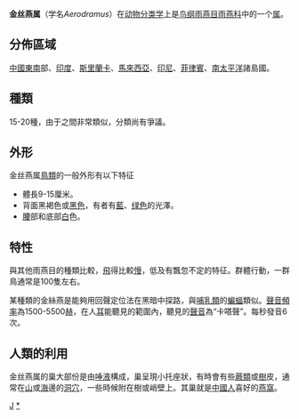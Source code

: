 {{Unreferenced|time=2021-02-15T00:03:00+00:00}}
{{Automatic taxobox
| taxon = Aerodramus
| image = 
| image_caption = 
| authority = Oberholser, 1906
| subdivision_ranks = [[种_(生物)|种]]
| subdivision =
*[[大金丝燕|大金丝燕]]
*[[爪哇金丝燕|爪哇金丝燕]]
*[[短嘴金丝燕|短嘴金丝燕]]
*请协助补充
}}

'''金丝燕属'''（学名''Aerodramus''）在[[动物分类学|动物分类学]]上是[[鸟纲|鸟纲]][[雨燕目|雨燕目]][[雨燕科|雨燕科]]中的一个[[属_(生物)|属]]。

==分佈區域==
[[中國|中國]][[東南|東南]]部、[[印度|印度]]、[[斯里蘭卡|斯里蘭卡]]、[[馬來西亞|馬來西亞]]、[[印尼|印尼]]、[[菲律賓|菲律賓]]、[[南太平洋|南太平洋]]諸島國。

==種類==
15-20種，由于之間非常類似，分類尚有爭議。

==外形==
金丝燕属[[鳥類|鳥類]]的一般外形有以下特征
*體長9-15厘米。
*背面黑褐色或[[黑色|黑色]]，有者有[[藍|藍]]、[[绿色|绿色]]的光澤。
*[[腰|腰]]部和底部[[白|白]]色。

==特性==
與其他雨燕目的種類比較，[[飛|飛]]得比較[[慢|慢]]，低及有飄忽不定的特征。群體行動，一群鳥通常是100隻左右。

某種類的金絲燕是能夠用回聲定位法在黑暗中探路，與[[哺乳類|哺乳類]]的[[蝙蝠|蝙蝠]]類似。[[聲音|聲音]][[頻率|頻率]]為1500-5500[[赫|赫]]，在人[[耳|耳]]能聽見的範圍內，聽見的[[聲音|聲音]]為“卡嗒聲”。每秒發音6次。

==人類的利用==
金丝燕属的巢大部份是由[[唾液|唾液]]構成，巢呈現小托座狀，有時會有些[[蕨類|蕨類]]或[[樹|樹]]皮，通常在[[山|山]]或[[海|海]]邊的[[洞穴|洞穴]]，一些時候附在樹或峭壁上。其巢就是[[中國人|中國人]]喜好的[[燕窩|燕窩]]。
{{Taxonbar|from=Q27412}}

[[Category:雨燕科|J]]
[[Category:金丝燕属|*]]
